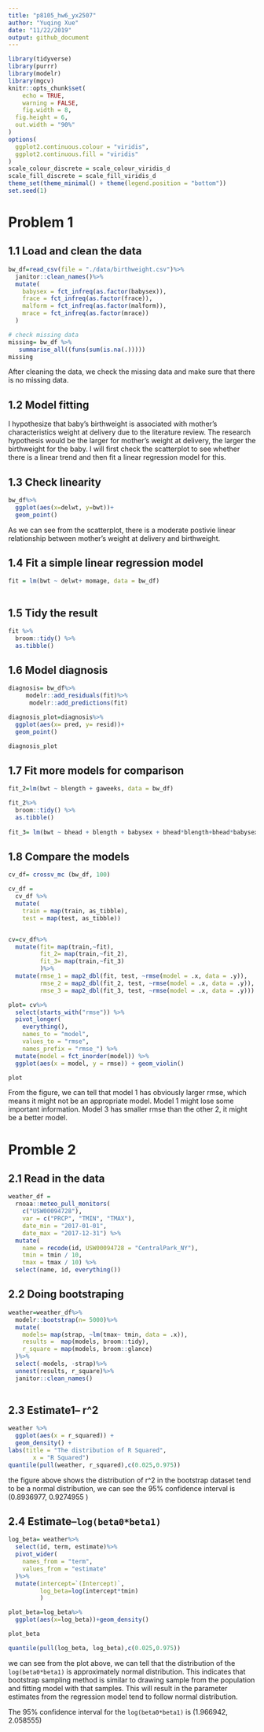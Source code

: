 ```yaml
---
title: "p8105_hw6_yx2507"
author: "Yuqing Xue"
date: "11/22/2019"
output: github_document
---
```


```r
library(tidyverse)
library(purrr)
library(modelr)
library(mgcv)
knitr::opts_chunk$set(
	echo = TRUE,
	warning = FALSE,
	fig.width = 8, 
  fig.height = 6,
  out.width = "90%"
)
options(
  ggplot2.continuous.colour = "viridis",
  ggplot2.continuous.fill = "viridis"
)
scale_colour_discrete = scale_colour_viridis_d
scale_fill_discrete = scale_fill_viridis_d
theme_set(theme_minimal() + theme(legend.position = "bottom"))
set.seed(1)
```


# Problem 1

## 1.1 Load and clean the data
```r
bw_df=read_csv(file = "./data/birthweight.csv")%>%
  janitor::clean_names()%>%
  mutate(
    babysex = fct_infreq(as.factor(babysex)),
    frace = fct_infreq(as.factor(frace)),
    malform = fct_infreq(as.factor(malform)),
    mrace = fct_infreq(as.factor(mrace))
  )

# check missing data
missing= bw_df %>%
   summarise_all((funs(sum(is.na(.))))) 
missing
```

After cleaning the data, we check the missing data and make sure that there is no missing data.

## 1.2 Model fitting
I hypothesize that baby's birthweight is associated with mother's characteristics weight at delivery due to the literature review. The research hypothesis would be the larger for mother's weight at delivery, the larger the birthweight for the baby. I will first check the scatterplot to see whether there is a linear trend and then fit a linear regression model for this.

## 1.3 Check linearity

```r
bw_df%>%
  ggplot(aes(x=delwt, y=bwt))+
  geom_point()


```
As we can see from the scatterplot, there is a moderate postivie linear relationship between mother's weight at delivery and birthweight.

## 1.4 Fit a simple linear regression model

```r
fit = lm(bwt ~ delwt+ momage, data = bw_df)
  
```

## 1.5 Tidy the result 
```r
fit %>% 
  broom::tidy() %>% 
  as.tibble()
```

## 1.6 Model diagnosis
```r
diagnosis= bw_df%>%
     modelr::add_residuals(fit)%>%
      modelr::add_predictions(fit)

diagnosis_plot=diagnosis%>% 
  ggplot(aes(x= pred, y= resid))+
  geom_point()

diagnosis_plot

```

## 1.7 Fit more models for comparison


```r
fit_2=lm(bwt ~ blength + gaweeks, data = bw_df)

fit_2%>%
  broom::tidy() %>% 
  as.tibble()
  
fit_3= lm(bwt ~ bhead + blength + babysex + bhead*blength+bhead*babysex+blength*babysex+ bhead*blength*babysex, data = bw_df)

```
 
## 1.8 Compare the models
```r
cv_df= crossv_mc (bw_df, 100)

cv_df =
  cv_df %>% 
  mutate(
    train = map(train, as_tibble),
    test = map(test, as_tibble))


cv=cv_df%>%
  mutate(fit= map(train,~fit),
         fit_2= map(train,~fit_2),
         fit_3= map(train,~fit_3)
         )%>%
  mutate(rmse_1 = map2_dbl(fit, test, ~rmse(model = .x, data = .y)),
         rmse_2 = map2_dbl(fit_2, test, ~rmse(model = .x, data = .y)),
         rmse_3 = map2_dbl(fit_3, test, ~rmse(model = .x, data = .y)))

```

```r
plot= cv%>% 
  select(starts_with("rmse")) %>% 
  pivot_longer(
    everything(),
    names_to = "model", 
    values_to = "rmse",
    names_prefix = "rmse_") %>% 
  mutate(model = fct_inorder(model)) %>% 
  ggplot(aes(x = model, y = rmse)) + geom_violin()

plot
```

From the figure, we can tell that model 1 has obviously larger rmse, which means it might not be an appropriate model. Model 1 might lose some important information. Model 3 has smaller rmse than the other 2, it might be a better model.


# Promble 2

## 2.1 Read in the data

```r
weather_df = 
  rnoaa::meteo_pull_monitors(
    c("USW00094728"),
    var = c("PRCP", "TMIN", "TMAX"), 
    date_min = "2017-01-01",
    date_max = "2017-12-31") %>%
  mutate(
    name = recode(id, USW00094728 = "CentralPark_NY"),
    tmin = tmin / 10,
    tmax = tmax / 10) %>%
  select(name, id, everything())
```
## 2.2 Doing bootstraping 

```r
weather=weather_df%>%
  modelr::bootstrap(n= 5000)%>%
  mutate(
    models= map(strap, ~lm(tmax~ tmin, data = .x)),
    results =  map(models, broom::tidy),
    r_square = map(models, broom::glance)
  )%>%
  select(-models, -strap)%>%
  unnest(results, r_square)%>%
  janitor::clean_names()
  

```


## 2.3 Estimate1-- r^2
```r
weather %>%
  ggplot(aes(x = r_squared)) +
  geom_density() +
labs(title = "The distribution of R Squared",
       x = "R Squared")
quantile(pull(weather, r_squared),c(0.025,0.975))
```

the figure above shows the distribution of r^2 in the bootstrap dataset tend to be a normal distribution, we can see the 95% confidence interval is (0.8936977, 0.9274955 )

## 2.4 Estimate--`log(beta0*beta1)`

```r

log_beta= weather%>%
  select(id, term, estimate)%>%
  pivot_wider(
    names_from = "term",
    values_from = "estimate"
  )%>%
  mutate(intercept=`(Intercept)`,
         log_beta=log(intercept*tmin)
         )

plot_beta=log_beta%>%
  ggplot(aes(x=log_beta))+geom_density()

plot_beta

quantile(pull(log_beta, log_beta),c(0.025,0.975))
```

we can see from the plot above, we can tell that the distribution of the `log(beta0*beta1)` is approximately normal distribution. This indicates that bootstrap sampling method is similar to drawing sample from the population and fitting model with that samples. This will result in the parameter estimates from the regression model tend to follow normal distribution.

The 95% confidence interval for the `log(beta0*beta1)` is (1.966942, 2.058555)